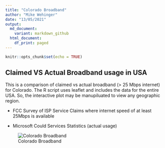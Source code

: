 ```yaml
---
title: "Colorado Broadband"
author: "Mike Wehinger"
date: "13/05/2021"
output:
  md_document:
    variant: markdown_github
  html_document:
    df_print: paged
---
```


```r
knitr::opts_chunk$set(echo = TRUE)
```

## Claimed VS Actual Broadband usage in USA

This is a comparison of claimed vs actual broadband (> 25 Mbps internet) for Colorado. The R script uses leaflet and includes the data for the entire USA. So, the interactive plot may be manupiluated to view any geographic region. 

* FCC Survey of ISP Service Claims where internet speed of at least 25Mbps is available

* Microsoft Could Services Statistics (actual usage)

![Colorado Broadband](BroadbandCO.png)
